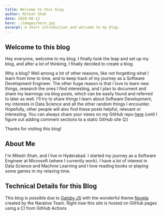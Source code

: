 ```yaml
---
title: Welcome to this blog
author: Mitesh Shah
date: 2020-08-12
hero: ./images/hero.jpg
excerpt: A short introduction and welcome to my blog.
---
```

## Welcome to this blog

Hey everyone, welcome to my blog. I finally took the leap and set up my blog, and after a lot of thinking, I finally decided to create a blog.

Why a blog? Well among a lot of other reasons, like not forgetting what I learn from time to time, and to keep track of my journey as a Software Development Engineer. The other huge reason is that I love to learn new things, research the ones I find interesting, and I plan to document and share my learnings via blog posts, which can be easily found and referred to later as well. I'll try to share things I learn about Software Development, my interests in Data Science and all the other random things I encounter. Hopefully, other people will also find these posts helpful, relevant or interesting. You can always share your views on my GitHub repo [here](http://github.com/mitesh1612/blog) (until I figure out adding comment sections to a static GitHub site 😉)

Thanks for visiting this blog!

## About Me

I'm Mitesh Shah, and I live in Hyderabad. I started my journey as a Software Engineer at Microsoft (where I currently work). I have a lot of interest in Data Science and Machine Learning and I love reading books or playing some games in my relaxing time.

## Technical Details for this Blog

This blog is possible due to [Gatsby JS](https://www.gatsbyjs.org/) with the wonderful theme [Novela](https://github.com/narative/gatsby-theme-novela) created by the Narative Team. Right now this site is hosted on GitHub pages using a CI from GitHub Actions